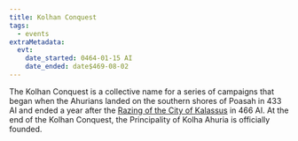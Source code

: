```yaml
---
title: Kolhan Conquest
tags:
  - events
extraMetadata:
  evt:
    date_started: 0464-01-15 AI
    date_ended: date$469-08-02
---
```


The Kolhan Conquest is a collective name for a series of campaigns that began
when the Ahurians landed on the southern shores of Poasah in 433 AI and ended a
year after the
[Razing of the City of Kalassus](/events/razing-of-the-city-of-kalassus/) in
466 AI. At the end of the Kolhan Conquest, the Principality of Kolha Ahuria is
officially founded.
